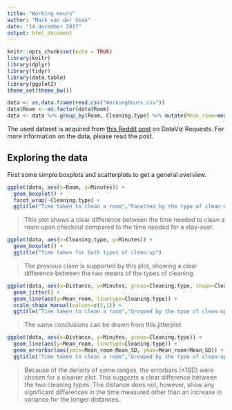 ---
title: "Working Hours"
author: "Mark van der Sman"
date: "14 december 2017"
output: html_document
---

```{r setup, include=FALSE}
knitr::opts_chunk$set(echo = TRUE)
library(knitr)
library(dplyr)
library(tidyr)
library(data.table)
library(ggplot2)
theme_set(theme_bw())
```

```{r data, echo=FALSE}
data <- as.data.frame(read.csv("WorkingHours.csv"))
data$Room <- as.factor(data$Room)
data <- data %>% group_by(Room, Cleaning.type) %>% mutate(Mean_room=mean(Minutes), Mean_SD=sd(Minutes)) %>% group_by(Cleaning.type) %>% mutate(Mean_Type=mean(Minutes)) %>% arrange(Distance)
```

The used dataset is acquired from [this Reddit post](https://www.reddit.com/r/DataVizRequests/comments/7jqso6/request_i_would_like_to_have_some_simple_graphs/) on DataViz Requests. For more information on the data, please read the post.

## Exploring the data

First some simple boxplots and scatterplots to get a general overview.

```{r explore1, echo=FALSE}
ggplot(data, aes(x=Room, y=Minutes)) +
  geom_boxplot() +
  facet_wrap(~Cleaning.type) +
  ggtitle("Time taken to clean a room","Facetted by the type of clean-up")
```

> This plot shows a clear difference between the time needed to clean a room upon checkout compared to the time needed for a stay-over.

```{r explore2, echo=FALSE}
ggplot(data, aes(x=Cleaning.type, y=Minutes)) +
  geom_boxplot() +
  ggtitle("Time taken for both types of clean-up")
```

> The previous claim is supported by this plot, showing a clear difference between the two means of the types of cleaning.

```{r explore3, echo=FALSE}
ggplot(data, aes(x=Distance, y=Minutes, group=Cleaning.type, shape=Cleaning.type)) +
  geom_jitter() +
  geom_line(aes(y=Mean_room, linetype=Cleaning.type)) +
  scale_shape_manual(values=c(3,1)) +
  ggtitle("Time taken to clean a room","Grouped by the type of clean-up")
```

> The same conclusions can be drawn from this jitterplot

```{r explore4, echo=FALSE}
ggplot(data, aes(x=Distance, y=Minutes, group=Cleaning.type)) +
  geom_line(aes(y=Mean_room, linetype=Cleaning.type)) +
  geom_errorbar(aes(ymin=Mean_room-Mean_SD, ymax=Mean_room+Mean_SD)) +
  ggtitle("Time taken to clean a room","Grouped by the type of clean-up")
```

> Because of the density of some ranges, the errorbars (&#177;1SD) were chosen for a cleaner plot. This suggests a clear difference between the two cleaning types. The distance does not, however, show any significant differences in the time measured other than an increase in variance for the longer distances.
